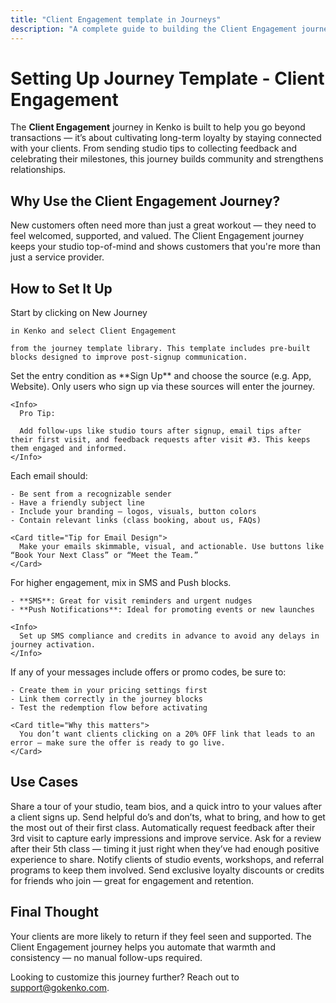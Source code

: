 ```yaml
---
title: "Client Engagement template in Journeys"
description: "A complete guide to building the Client Engagement journey in Kenko to foster loyalty, drive participation, and keep customers connected."
---
```



# Setting Up Journey Template - Client Engagement

The **Client Engagement** journey in Kenko is built to help you go beyond transactions — it’s about cultivating long-term loyalty by staying connected with your clients. From sending studio tips to collecting feedback and celebrating their milestones, this journey builds community and strengthens relationships.

## Why Use the Client Engagement Journey?

<Card>
  New customers often need more than just a great workout — they need to feel welcomed, supported, and valued. The Client Engagement journey keeps your studio top-of-mind and shows customers that you're more than just a service provider.
</Card>

## How to Set It Up

<AccordionGroup>
  <Accordion title="Select the Client Engagement Template" icon="plus">
    Start by clicking on New Journey

    in Kenko and select Client Engagement

    from the journey template library. This template includes pre-built blocks designed to improve post-signup communication.
  </Accordion>
  <Accordion title="Define the Entry Rule - On Signup" icon="filter">
    Set the entry condition as **Sign Up** and choose the source (e.g. App, Website). Only users who sign up via these sources will enter the journey.

    <Info>
      Pro Tip:

      Add follow-ups like studio tours after signup, email tips after their first visit, and feedback requests after visit #3. This keeps them engaged and informed.
    </Info>
  </Accordion>
  <Accordion title="Configure Email Blocks" icon="block">
    Each email should:

    - Be sent from a recognizable sender
    - Have a friendly subject line
    - Include your branding — logos, visuals, button colors
    - Contain relevant links (class booking, about us, FAQs)

    <Card title="Tip for Email Design">
      Make your emails skimmable, visual, and actionable. Use buttons like “Book Your Next Class” or “Meet the Team.”
    </Card>
  </Accordion>
  <Accordion title="Add SMS & Push Notifications" icon="bell">
    For higher engagement, mix in SMS and Push blocks.

    - **SMS**: Great for visit reminders and urgent nudges
    - **Push Notifications**: Ideal for promoting events or new launches

    <Info>
      Set up SMS compliance and credits in advance to avoid any delays in journey activation.
    </Info>
  </Accordion>
  <Accordion title="Create Any Discount Offers" icon="tag">
    If any of your messages include offers or promo codes, be sure to:

    - Create them in your pricing settings first
    - Link them correctly in the journey blocks
    - Test the redemption flow before activating

    <Card title="Why this matters">
      You don’t want clients clicking on a 20% OFF link that leads to an error — make sure the offer is ready to go live.
    </Card>
  </Accordion>
</AccordionGroup>

## Use Cases

<CardGroup cols={2}>
  <Card title="Studio Welcome Flow" icon="house">
    Share a tour of your studio, team bios, and a quick intro to your values after a client signs up.
  </Card>
  <Card title="First Visit Tips" icon="info">
    Send helpful do’s and don’ts, what to bring, and how to get the most out of their first class.
  </Card>
  <Card title="Feedback Collection" icon="album-collection">
    Automatically request feedback after their 3rd visit to capture early impressions and improve service.
  </Card>
  <Card title="Google Reviews" icon="star">
    Ask for a review after their 5th class — timing it just right when they’ve had enough positive experience to share.
  </Card>
  <Card title="Community Announcements" icon="megaphone">
    Notify clients of studio events, workshops, and referral programs to keep them involved.
  </Card>
  <Card title="Engagement with Offers" icon="tag">
    Send exclusive loyalty discounts or credits for friends who join — great for engagement and retention.
  </Card>
</CardGroup>

## Final Thought

Your clients are more likely to return if they feel seen and supported. The Client Engagement journey helps you automate that warmth and consistency — no manual follow-ups required.

Looking to customize this journey further? Reach out to [support@gokenko.com](mailto:support@gokenko.com).